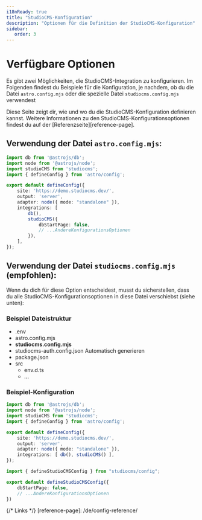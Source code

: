 ```yaml
---
i18nReady: true
title: "StudioCMS-Konfiguration"
description: "Optionen für die Definition der StudioCMS-Konfiguration"
sidebar:
   order: 3
---
```



# Verfügbare Optionen

Es gibt zwei Möglichkeiten, die StudioCMS-Integration zu konfigurieren. Im Folgenden findest du Beispiele für die Konfiguration, je nachdem, ob du die Datei `astro.config.mjs` oder die spezielle Datei `studiocms.config.mjs` verwendest

<ReadMore>
Diese Seite zeigt dir, wie und wo du die StudioCMS-Konfiguration definieren kannst. Weitere Informationen zu den StudioCMS-Konfigurationsoptionen findest du auf der [Referenzseite][reference-page].
</ReadMore>

## Verwendung der Datei `astro.config.mjs`:

```ts twoslash title="astro.config.mjs"
import db from '@astrojs/db';
import node from '@astrojs/node';
import studioCMS from 'studiocms';
import { defineConfig } from 'astro/config';

export default defineConfig({
    site: 'https://demo.studiocms.dev/',
    output: 'server',
    adapter: node({ mode: "standalone" }),
    integrations: [
        db(),
        studioCMS({
            dbStartPage: false,
            // ...AndereKonfigurationsOptionen
        }),
    ],
});
```

## Verwendung der Datei `studiocms.config.mjs` (empfohlen):

Wenn du dich für diese Option entscheidest, musst du sicherstellen, dass du alle StudioCMS-Konfigurationsoptionen in diese Datei verschiebst (siehe unten):

### Beispiel Dateistruktur

<FileTree>

- .env
- astro.config.mjs
- **studiocms.config.mjs**
- studiocms-auth.config.json Automatisch generieren
- package.json
- src
  - env.d.ts
  - ...

</FileTree>

### Beispiel-Konfiguration

```ts twoslash title="astro.config.mjs"
import db from '@astrojs/db';
import node from '@astrojs/node';
import studioCMS from 'studiocms';
import { defineConfig } from 'astro/config';

export default defineConfig({
    site: 'https://demo.studiocms.dev/',
    output: 'server',
    adapter: node({ mode: "standalone" }),
    integrations: [ db(), studioCMS() ],
});
```

```ts twoslash title="studiocms.config.mjs"
import { defineStudioCMSConfig } from "studiocms/config";

export default defineStudioCMSConfig({
    dbStartPage: false,
    // ...AndereKonfigurationsOptionen
})
```

{/* Links */}
[reference-page]: /de/config-reference/